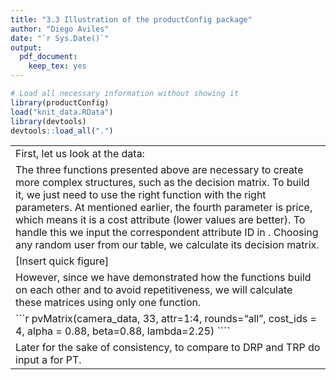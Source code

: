 ```yaml
---
title: "3.3 Illustration of the productConfig package"
author: "Diego Aviles"
date: "`r Sys.Date()`"
output:
  pdf_document:
    keep_tex: yes
---
```


```r
# Load all necessary information without showing it
library(productConfig)
load("knit_data.RData")
library(devtools)
devtools::load_all(".")

```
-----------------------------------------------------------------------------------------------------------------------------------------
First, let us look at the data:
```r
tail.matrix(camera_data)
```
As you can see our data displays 1828 rows with around 63 different users in a rather complex format which makes it practically difficult to work with. This is the reason we need the basic function cluster \texttt{GetFunctions}. For example, it is quite necessary to know how many attributes there are in out data:
```r
get_attrs_ID(dataset=camera_data)
```
Given that our functions are mostly vectorized and assuming all users have the same attribtues, we can ask for the unique values of each \texttt{attr}.
```r
temp <- lapply(getAttrValues(dataset=camera_data), round, 8)
````
```r
getAttrValues(dataset=camera_data, attr = c(1,2,3,4))
````
```r
lapply(temp, unique)
````
Now that we know how many attributes there are, we also know how many columns the decision matrices are going to have. The number of rows depends on how much each user interacted with the product configurator and again, since functions are vectorised we can calculate the number of rows for all users using \texttt{getRoundsById}.
```r
all.rounds <- getRoundsById(camera_data, userid = getAllUserIds(camera_data))
head(all.rounds, 3) # To display only the results for the first three users
````
We can now easily observe that user 10 interacted four times with the configurator four times before making a decision.

The three functions presented above are necessary to create more complex structures, such as the decision matrix. To build it, we just need to use the right function with the right parameters. At mentioned earlier, the fourth parameter \texttt{attr=4} is price, which means it is a cost attribute (lower values are better). To handle this we input the correspondent attribute ID in \texttt{cost\_ids}. Choosing any random user from our table, we calculate its decision matrix.
```r
decisionMatrix(camera_data, 33, rounds="all", cost_ids=4)
````
Notice how we did not specify the \texttt{attr} argument. As suggested before, aside from \texttt{dataset} and \texttt{userid} almost all arguments have a default value and perform a default behavior. When no input is entered \texttt{attr} calculates using all recognized attributes and \texttt{rounds} with the first and the last, which is why we explicitly specified \texttt{"all"}. Our next step is to determine the reference points. For the \texttt{refps} of PT we will use the default settings of user \texttt{33} which are:
```r
decisionMatrix(camera_data, 33, rounds="first", cost_ids=4)
````
This result should correspond to and validate our PT-reference-point function `referencePoints`.
```r
referencePoints(camera_data, 33, cost_ids=4)
````
Now that we have determined the decision matrix and the reference points for user 33, we can proceed to compute the following steps.

[Insert quick figure]

However, since we have demonstrated how the functions build on each other and to avoid repetitiveness, we will calculate these matrices using only one function. 

```r
pvMatrix(camera_data, 33, attr=1:4, rounds="all", cost_ids = 4,
         alpha = 0.88, beta=0.88, lambda=2.25)
````

Later for the sake of consistency, to compare to DRP and TRP do input a \texttt{refps} for PT.

-----------------------

